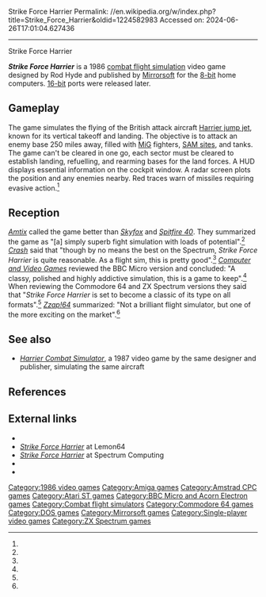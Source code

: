 Strike Force Harrier
Permalink: //en.wikipedia.org/w/index.php?title=Strike_Force_Harrier&oldid=1224582983
Accessed on: 2024-06-26T17:01:04.627436



------
Strike Force Harrier
{{Short description|1986 video game}}
{{use dmy dates|date=June 2023}}
{{Infobox video game
| title         = Strike Force Harrier
| image         = Strike Force Harrier cover.jpg
| developer     = 
| publisher     = [[Mirrorsoft]]
| producer      = 
| designer      = Rod Hyde<ref>{{cite journal |title=Front of the game box |journal=Strike Force Harrier |url=https://www.mobygames.com/game/18415/strike-force-harrier/cover/group-24430/cover-61976/ |publisher=[[Mirrorsoft]] |quote=Program designed by Rod Hyde}}</ref>
| programmer    = 
| artist        = 
| writer        = 
| composer      = 
| engine        = 
| series        = 
| platforms     = [[BBC Micro]], [[Amstrad CPC]], [[ZX Spectrum]], [[Commodore 64]], [[MS-DOS]],<ref name="ACE"/> [[Amiga]], [[Atari ST]]
| released      = 1986<ref name="date">{{cite video game |title=Strike Force Harrier |developer=Rod Hyde |publisher=[[Mirrorsoft]] |platform=[[ZX Spectrum]] |level=Title screen |quote=©1986 Mirrorsoft Ltd. ©1986 Rod Hyde}}</ref>
| genre         = [[Combat flight simulation game|Combat flight simulation]]
| modes         = [[Single-player]]
}}

'''''Strike Force Harrier''''' is a 1986 [[Combat flight simulation game|combat flight simulation]] video game designed by Rod Hyde and published by [[Mirrorsoft]] for the [[8-bit]] home computers. [[16-bit]] ports were released later.

==Gameplay==
The game simulates the flying of the British attack aircraft [[Harrier jump jet]], known for its vertical takeoff and landing. The objective is to attack an enemy base 250 miles away, filled with [[MiG]] fighters, [[SAM site]]s, and tanks. The game can't be cleared in one go, each sector must be cleared to establish landing, refuelling, and rearming bases for the land forces. A HUD displays essential information on the cockpit window. A radar screen plots the position and any enemies nearby. Red traces warn of missiles requiring evasive action.<ref name="CG"/>

==Reception==
{{Video game reviews
| ACE = 6/10 (ST)<ref name="ACE">{{cite magazine |title=Flight Simulators - Strike Force Harrier |journal=[[ACE (magazine)|ACE]] |date=February 1988 |issue=5 |page=72 |url=https://archive.org/details/ace-magazine-05/page/n71/mode/2up |publisher=[[Future plc]]}}</ref>
| Amtix = 90%<ref name="amtix">{{cite magazine |title=Reviews - Strike Force Harrier |journal=[[Amtix]] |date=April 1986 |issue=6 |pages=30–31 |url=https://archive.org/details/amtix-magazine-06/page/n29/mode/2up |publisher=[[Newsfield Publications Ltd]]}}</ref>
| ASM = 36/48 (C64)<ref name="ASM">{{cite magazine |last1=Strack |first1=Martina |title=Denk(-)mal! - Senkrechtstarter |journal=[[Aktueller Software Markt]] |date=November 1986 |issue=9/86 |page=66 |url=https://archive.org/details/asm_magazine-1986-09/page/n65/mode/2up |publisher=Tronic-Verlag |language=de |quote=Grafik: 9/12, Handhabung: 7/12, Technik/Strategie: 10/12, Spielwert: 10/12}}</ref>
| CRASH = 83% (ZX)<ref name="crash">{{cite magazine |title=Reviews - Strike Force Harrier |journal=[[Crash (magazine)|Crash]] |date=October 1986 |issue=33 |pages=120–121 |url=https://archive.org/details/crash-magazine-33/page/n119/mode/2up |publisher=[[Newsfield Publications Ltd]]}}</ref>
| CVG = 37/40 (BBC)<ref name="CVG1">{{cite magazine |title=Software Reviews - Strike Force Harrier [BBC Micro] |journal=[[Computer and Video Games]] |date=February 1986 |issue=52 |page=23 |url=https://archive.org/details/Computer_Video_Games_Issue_052_1986-02_EMAP_Publishing_GB/page/n21/mode/2up |publisher=[[Future plc]] |quote=Graphics: 9, Sound: 8, Value: 10, Playability: 10}}</ref><br>31/40 (C64)<ref name="CVG2">{{cite magazine |last1=Metcalfe |first1=Tim |title=Software Reviews - Strike Force Harrier [C64, Spectrum] |journal=[[Computer and Video Games]] |date=October 1986 |issue=60 |page=38 |url=https://archive.org/details/ComputerAndVideoGamesIssue060Oct86/page/n37/mode/2up |publisher=[[Future plc]] |quote=Graphics: 8 (C64) 7 (Spec), Sound: 7 (C64) 6 (Spec), Value: 8, Playability: 8}}</ref><br>29/40 (ZX)<ref name="CVG2"/>
| Z64 = 68% (C64)<ref name="Z64">{{cite magazine |title=Test - Strike Force Harrier |journal=[[Zzap!64]] |date=November 1986 |issue=19 |page=138 |url=https://archive.org/details/zzap64-magazine-019/page/n137/mode/2up |publisher=[[Newsfield Publications Ltd]]}}</ref>
| rev1 = ''[[Commodore User]]''
| rev1Score = 8/10 (C64, Amiga)<ref name="CUser1">{{cite magazine |last1=Hutchinson |first1=John |title=Screen Scene - Strike Force Harrier [C64] |journal=[[Commodore User]] |date=November 1986 |issue=38 |pages=26–27 |url=https://archive.org/details/commodore-user-magazine-38/page/n25/mode/2up |publisher=[[EMAP]]}}</ref><ref name="CUser2">{{cite magazine |last1=Frogsac |first1=Ian J. |title=Screen Scene - Strike Force Harrier [Amiga] |journal=[[Commodore User]] |date=April 1988 |issue=55 |pages=26–27 |url=https://archive.org/details/commodore-user-magazine-55/page/n69/mode/2up |publisher=[[EMAP]]}}</ref>
| rev2 = ''[[Computer Gamer]]''
| rev2Score = 80% (ZX)<ref name="CG">{{cite magazine |title=High Flyers - Strike Force Harrier (Mirrorsoft) |journal=[[Computer Gamer]] |date=January 1987 |issue=22 |pages=22–23 |url=https://archive.org/details/Computer_Gamer_Issue_22_1987-01_Argus_Press_GB/page/n21/mode/2up |publisher=[[Argus Specialist Publications]]}}</ref>
| award1Pub = ''Sinclair User''
| award1 = SU Classic<ref>Game review, Sinclair User magazine, [[EMAP]], issue 55, October 1986, page 43</ref>
}}
''[[Amtix]]'' called the game better than ''[[Skyfox (1984 video game)|Skyfox]]'' and ''[[Spitfire 40]]''. They summarized the game as "[a] simply superb fight simulation with loads of potential".<ref name="amtix"/> ''[[Crash (magazine)|Crash]]'' said that "though by no means the best on the Spectrum, ''Strike Force Harrier'' is quite reasonable. As a flight sim, this is pretty good".<ref name="crash"/> ''[[Computer and Video Games]]'' reviewed the BBC Micro version and concluded: "A classy, polished and highly addictive simulation, this is a game to keep".<ref name="CVG1"/> When reviewing the Commodore 64 and ZX Spectrum versions they said that "''Strike Force Harrier'' is set to become a classic of its type on all formats".<ref name="CVG2"/> ''[[Zzap!64]]'' summarized: "Not a brilliant flight simulator, but one of the more exciting on the market".<ref name="Z64"/>

==See also==
* ''[[Harrier Combat Simulator]]'', a 1987 video game by the same designer and publisher, simulating the same aircraft

==References==
{{reflist}}

==External links==
* {{moby game|id=/18415/strike-force-harrier}}
* [https://www.lemon64.com/game/strike-force-harrier ''Strike Force Harrier''] at Lemon64
* [https://spectrumcomputing.co.uk/entry/4949/ZX-Spectrum/Strike_Force_Harrier ''Strike Force Harrier''] at Spectrum Computing
* {{abime|id=2146}}
* {{atarimania|id=24769}}

[[Category:1986 video games]]
[[Category:Amiga games]]
[[Category:Amstrad CPC games]]
[[Category:Atari ST games]]
[[Category:BBC Micro and Acorn Electron games]]
[[Category:Combat flight simulators]]
[[Category:Commodore 64 games]]
[[Category:DOS games]]
[[Category:Mirrorsoft games]]
[[Category:Single-player video games]]
[[Category:ZX Spectrum games]]